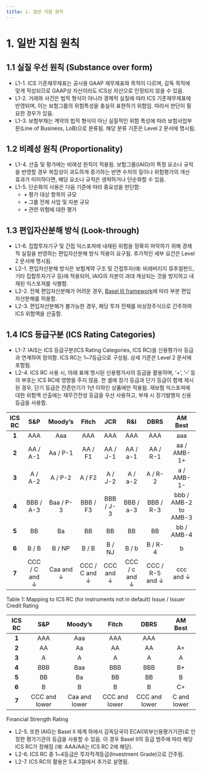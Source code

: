```yaml
---
title: 1. 일반 지침 원칙
---
```

# 1. 일반 지침 원칙

## 1.1 실질 우선 원칙 (Substance over form)
- L1-1. ICS 기준재무제표는 공시용 GAAP 재무제표와 목적이 다르며, 감독 목적에 맞게 작성되므로 GAAP상 자산이라도 ICS상 자산으로 인정되지 않을 수 있음.
- L1-2. 거래와 사건은 법적 형식이 아니라 경제적 실질에 따라 ICS 기준재무제표에 반영되며, 이는 보험그룹의 위험특성을 충실히 표현하기 위함임. 따라서 판단이 필요한 경우가 있음.
- L1-3. 보험부채는 계약의 법적 형식이 아닌 실질적인 위험 특성에 따라 보험사업부문(Line of Business, LoB)으로 분류됨. 해당 분류 기준은 Level 2 문서에 명시됨.

## 1.2 비례성 원칙 (Proportionality)
- L1-4. 산출 및 평가에는 비례성 원칙이 적용됨. 보험그룹(IAIG)이 특정 요소나 규칙을 반영할 경우 복잡성이 과도하게 증가하는 반면 수치의 질이나 위험평가의 개선 효과가 미미하다면, 해당 요소나 규칙은 생략하거나 단순화할 수 있음.
- L1-5. 단순화의 사용은 다음 기준에 따라 중요성을 판단함:
  - • 평가 대상 항목의 규모
  - • 그룹 전체 사업 및 자본 규모
  - • 관련 위험에 대한 평가

## 1.3 편입자산분해 방식 (Look-through)
- L1-6. 집합투자기구 및 간접 익스포져에 내재된 위험을 정확히 파악하기 위해 경제적 실질을 반영하는 편입자산분해 방식 적용이 요구됨. 추가적인 세부 요건은 Level 2 문서에 명시됨.
- L2-1. 편입자산분해 방식은 보험계약 구조 및 간접투자(예: 비레버리지 뮤추얼펀드, 기타 집합투자기구 등)에 적용되어, IAIG의 자본이 과대 계상되는 것을 방지하고 내재된 익스포져를 식별함.
- L2-2. 전체 편입자산분해가 어려운 경우, [Basel III framework](https://www.bis.org/publ/bcbs266.htm)에 따라 부분 편입자산분해를 허용함.
- L2-3. 편입자산분해가 불가능한 경우, 해당 투자 전체를 비상장주식으로 간주하여 ICS 위험액을 산출함.

## 1.4 ICS 등급구분 (ICS Rating Categories)
- L1-7. IAIS는 ICS 등급구분(ICS Rating Categories, ICS RC)을 신용평가사 등급과 연계하여 정의함. ICS RC는 1~7등급으로 구성됨. 상세 기준은 Level 2 문서에 포함됨.
- L2-4. ICS RC 사용 시, 아래 표에 명시된 신용평가사의 등급을 활용하며, ‘+’, ‘–’ 등의 부호는 ICS RC에 영향을 주지 않음. 한 셀에 장기 등급과 단기 등급이 함께 제시된 경우, 단기 등급은 잔존만기가 1년 이하인 상품에만 적용됨. 재보험 익스포져에 대한 위험액 산출에는 재무건전성 등급을 우선 사용하고, 부재 시 장기발행자 신용등급을 사용함.

| **ICS RC** | **S&P**        | **Moody’s**     | **Fitch**         | **JCR**          | **R&I**           | **DBRS**         | **AM Best**            |
|:---------:|:--------------:|:---------------:|:-----------------:|:----------------:|:-----------------:|:----------------:|:-----------------------:|
| **1**     | AAA            | Aaa             | AAA               | AAA              | AAA               | AAA              | aaa                     |
| **2**     | AA / A-1       | Aa / P-1        | AA / F1           | AA / J-1         | AA / a-1          | AA / R-1         | aa / AMB-1+             |
| **3**     | A / A-2        | A / P-2         | A / F2            | A / J-2          | A / a-2           | A / R-2          | a / AMB-1-              |
| **4**     | BBB / A-3      | Baa / P-3       | BBB / F3          | BBB / J-3        | BBB / a-3         | BBB / R-3        | bbb / AMB-2 to AMB-3    |
| **5**     | BB             | Ba              | BB                | BB               | BB                | BB               | bb / AMB-4              |
| **6**     | B / B          | B / NP          | B / B             | B / NJ           | B / b             | B / R-4          | b                       |
| **7**     | CCC / C and ↓  | Caa and ↓       | CCC / C and ↓     | CCC and ↓        | CCC / c and ↓     | CCC / R-5 and ↓  | ccc and ↓               |

<GCaption>Table 1: Mapping to ICS RC (for instruments not in default) Issue / Issuer Credit Rating</GCaption>

| **ICS RC** | **S&P**         | **Moody’s**      | **Fitch**         | **DBRS**         | **AM Best**     |
|:---------:|:---------------:|:----------------:|:-----------------:|:----------------:|:---------------:|
| **1**     | AAA             | Aaa              | AAA               | AAA              |                 |
| **2**     | AA              | Aa               | AA                | AA               | A+              |
| **3**     | A               | A                | A                 | A                | A               |
| **4**     | BBB             | Baa              | BBB               | BBB              | B+              |
| **5**     | BB              | Ba               | BB                | BB               | B               |
| **6**     | B               | B                | B                 | B                | C+              |
| **7**     | CCC and lower   | Caa and lower    | CCC and lower     | CCC and lower    | C and lower     |

<GCaption>Financial Strength Rating</GCaption>

- L2-5. 또한 IAIG는 Basel II 체계 하에서 감독당국이 ECAI(외부신용평가기관)로 인정한 평가기관의 등급을 사용할 수 있음. 이 경우 Basel II의 등급 범주에 따라 해당 ICS RC가 정해짐 (예: AAA/AA는 ICS RC 2에 해당).
- L2-6. ICS RC 중 1~4등급은 투자적격등급(Investment Grade)으로 간주됨.
- L2-7. ICS RC의 활용은 5.4.3절에서 추가로 설명됨.
